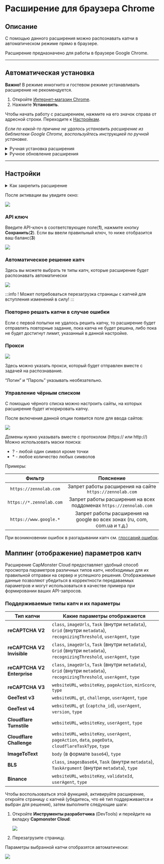﻿---
sidebar_position: 0
---


<ArticleHead slug="extension/extension-main" />

# Расширение для браузера Chrome

## Описание
С помощью данного расширения можно распознавать капчи в автоматическом режиме прямо в браузере.

Расширение предназначено для работы в браузере Google Chrome.

-----
## Автоматическая установка
**Важно!** В режиме инкогнито и гостевом режиме устанавливать расширение не рекомендуется.

1. Откройте [Интернет-магазин Chrome](https://chrome.google.com/webstore/detail/capmonster-cloud-%E2%80%94-automa/pabjfbciaedomjjfelfafejkppknjleh?hl=ru).
2. Нажмите **Установить**.

Чтобы начать работу с расширением, нажмите на его значок справа от адресной строки. Переходите к [Настройкам](#настройки).

*Если по какой-то причине не удалось установить расширение из библиотеки Google Chrome, воспользуйтесь инструкцией по ручной установке.*

<details>
    <summary>Ручная установка расширения</summary>

1. Скачайте [архив с раcширением](https://zenno.link/chrome-actual-build).

2. Распакуйте скачанный архив в папку с любым именем. 
   
   **ВНИМАНИЕ**: данную папку впоследствии удалять нельзя иначе расширение в браузере перестанет работать.
3. В браузере Google Chrome перейдите на страницу **Управление расширениями**, одним из трёх способов:
   1. Введите в адресную строку браузера `chrome://extensions` и нажмите клавишу **Enter**.
   2. Через меню: нажмите в правом верхнем углу (возле изображения профиля) три вертикальные точки, затем **Дополнительные инструменты** -> **Расширения**.

  ![](./images/extension-main-firefox/Aspose.Words.d14847ca-5ce8-4c9f-8081-1ec99b44a6b3.004.png)

   3. Или перейдите в настройки Google Chrome и справа в меню выберите пункт **Расширения** (в самом низу)

  ![](./images/extension-main-firefox/Aspose.Words.d14847ca-5ce8-4c9f-8081-1ec99b44a6b3.005.png)

4. Включите **Режим разработчика**
5. Снизу появится новое меню в котором нужно выбрать кнопку **Загрузить распакованное расширение**. 

  ![](./images/extension-main-firefox/Aspose.Words.d14847ca-5ce8-4c9f-8081-1ec99b44a6b3.006.png)

6. Появится стандартный для вашей ОС диалог поиска файлов/директорий, найдите и выберите папку, в которую распаковали архив.
7. После этого расширение должно появиться в списке установленных.

![](./images/extension-main-firefox/Aspose.Words.d14847ca-5ce8-4c9f-8081-1ec99b44a6b3.007.png)

  </details>

<details>
    <summary>Ручное обновление расширения</summary>

Если вы устанавливаете расширение поверх предыдущей версии, после обновления исходных файлов необходимо также нажать кнопку **Обновить** на странице **Управление расширениями**. (Инструкции по открытию этой страницы приведены выше в разделе **Ручная установка**.)

![](./images/extension-main-firefox/Aspose.Words.d14847ca-5ce8-4c9f-8081-1ec99b44a6b3.008.png)
</details>

-----
## Настройки
<details>
    <summary>Как закрепить расширение</summary>

По умолчанию вновь установленное расширение скрыто. Чтобы оно постоянно отображалось, его нужно закрепить, кликнув на соответствующий значок.

![](./images/extension-main-firefox/Aspose.Words.d14847ca-5ce8-4c9f-8081-1ec99b44a6b3.009.png)
</details>

После активации вы увидите окно:

![](./images/extension-main-firefox/ext.screen.ru.png) 
### <a name="id-расширениедлябраузера-apiключ"></a>API ключ
Введите API-ключ в соответствующее поле(**1**), нажмите кнопку **Сохранить**(**2**). Если вы ввели правильный ключ, то ниже отобразится ваш баланс(**3**)

![](./images/extension-main-firefox/Aspose.Words.d14847ca-5ce8-4c9f-8081-1ec99b44a6b3.011.png) 

### <a name="id-расширениедлябраузера-автоматическоерешениекапч"></a>Автоматическое решение капч
Здесь вы можете выбрать те типы капч, которые расширение будет распознавать автоматически

![](./images/extension-main-firefox/extension.example.png) 

:::info !
Может потребоваться перезагрузка страницы с капчей для вступления изменений в силу!
:::

### <a name="id-расширениедлябраузера-повторнорешатькапчивслучаеошибки"></a>Повторно решать капчи в случае ошибки
Если с первой попытки не удалось решить капчу, то расширение будет отправлять повторные задание, пока капча не будет решена, либо пока не будет достигнут лимит, указанный в данной настройке.

### <a name="id-расширениедлябраузера-прокси"></a>Прокси
![](./images/extension-main-firefox/Aspose.Words.d14847ca-5ce8-4c9f-8081-1ec99b44a6b3.013.png) 

Здесь можно указать прокси, который будет отправлен вместе с задачей на распознавание.

“Логин” и “Пароль” указывать необязательно.

### <a name="id-расширениедлябраузера-управлениечёрнымсписком"></a>Управление чёрным списком
С помощью чёрного списка можно настроить сайты, на которых расширение будет игнорировать капчу.

После включения данной опции появится поле для ввода сайтов:

![](./images/extension-main-firefox/Aspose.Words.d14847ca-5ce8-4c9f-8081-1ec99b44a6b3.014.png) 

Домены нужно указывать вместе с протоколом (https:// или http://)
Можно использовать маски поиска:

- ? - любой один символ кроме точки
- \* - любое количество любых символов

Примеры:

|**Фильтр**|**Пояснение**|
| :-: | :-: |
|`https://zennolab.com`|Запрет работы расширения на сайте `https://zennolab.com`|
|`https://*.zennolab.com`|Запрет работы расширения на всех поддоменах `https://zennolab.com`|
|`https://www.google.*`|Запрет работы расширения на google во всех зонах (ru, com, com.ua и т.д.)|

При возникновении ошибок в разгадывании капч см. [глоссарий ошибок](/api/api-errors.mdx).

## Маппинг (отображение) параметров капч

Расширение CapMonster Cloud предоставляет удобный способ просмотра параметров различных типов капч, необходимых для их правильной отправки на сервер и успешного решения. Отображаемые данные позволяют убедиться в корректности передаваемых параметров и могут использоваться в качестве примера при формировании ваших API-запросов.

### Поддерживаемые типы капч и их параметры


| Тип капчи                   | Какие параметры отображаются                                                                                              |
| --------------------------- | ------------------------------------------------------------------------------------------------------------------------- |
| **reCAPTCHA V2**            | `class`, `imageUrls`, `Task` (внутри `metadata`), `Grid` (внутри `metadata`), `recognizingThreshold`, `userAgent`, `type` |
| **reCAPTCHA V2 Invisible**  | `class`, `imageUrls`, `Task` (внутри `metadata`), `Grid` (внутри `metadata`), `recognizingThreshold`, `userAgent`, `type` |
| **reCAPTCHA V2 Enterprise** | `class`, `imageUrls`, `Task` (внутри `metadata`), `Grid` (внутри `metadata`), `recognizingThreshold`, `userAgent`, `type` |
| **reCAPTCHA V3**            | `websiteURL`, `websiteKey`, `pageAction`, `minScore`, `type`                                                              |
| **GeeTest v3**              | `websiteURL`, `gt`, `challenge`, `userAgent`, `type`                                                                      |
| **GeeTest v4**              | `websiteURL`, `gt` (`captcha_id`), `userAgent`, `version`, `type`                                                         |
| **Cloudflare Turnstile**    | `websiteURL`, `websiteKey`, `userAgent`, `type`                                                                           |
| **Cloudflare Challenge**    | `websiteURL`, `websiteKey`, `userAgent`, `pageAction`, `data`, `pageData`, `cloudflareTaskType`, `type`                   |
| **ImageToText**             | `body` (в формате `base64`), `type`                                                                                       |
| **BLS**                     | `class`, `imagesBase64`, `Task` (внутри `metadata`), `TaskArgument` (внутри `metadata`), `type`                           |
| **Binance**                 | `websiteURL`, `websiteKey`, `validateId`, `userAgent`, `type`                                                             |

Чтобы воспользоваться этой функцией, активируйте расширение, откройте страницу с капчей (убедитесь, что её тип поддерживается и выбран для решения), затем выполните следующие шаги:

1. Откройте **Инструменты разработчика** (DevTools) и перейдите на вкладку **Capmonster Cloud**:
   
   ![](./images/params_extension.png)

2. Перезагрузите страницу.

Параметры выбранной капчи отобразятся автоматически:

![](./images/params_extension1.png)
